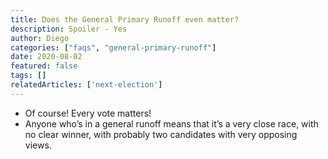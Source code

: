 ```yaml
---
title: Does the General Primary Runoff even matter?
description: Spoiler - Yes
author: Diego
categories: ["faqs", "general-primary-runoff"]
date: 2020-08-02
featured: false
tags: []
relatedArticles: ['next-election']
---
```


* Of course! Every vote matters!
* Anyone who’s in a general runoff means that it’s a very close race, with no clear winner, with probably two candidates with very opposing views.
